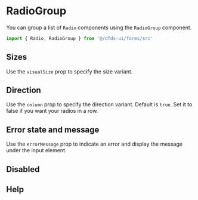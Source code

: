 
<Meta title="Hydro UI/Forms/Radio/RadioGroup" lab />

# RadioGroup

You can group a list of `Radio` components using the `RadioGroup` component.

```jsx
import { Radio, RadioGroup } from '@/dfds-ui/forms/src'
```

<Props of={RadioGroup} />

## Sizes

Use the `visualSize` prop to specify the size variant.

<Preview width="320px" gray>
  <Story name="Sizes">
    <form>
      <RadioGroup label="Small" visualSize="small">
        <Radio name="smallRadio" label="Radio" />
        <Radio name="smallRadio" label="Radio" />
      </RadioGroup>
      <RadioGroup label="Medium by default" required>
        <Radio name="mediumRadio" label="Radio" />
        <Radio name="mediumRadio" label="Radio" />
      </RadioGroup>
    </form>
  </Story>
</Preview>

## Direction

Use the `column` prop to specify the direction variant.
Default is `true`. Set it to false if you want your radios in a row.

<Preview width="320px" gray>
  <Story name="Directions">
    <form>
      <RadioGroup label="Column by default">
        <Radio name="columnRadio" label="Radio" />
        <Radio name="columnRadio" label="Radio" />
        <Radio name="columnRadio" label="Radio" />
      </RadioGroup>
      <RadioGroup label="Row" column={false}>
        <Radio name="rowRadio" label="Radio" />
        <Radio name="rowRadio" label="Radio" />
        <Radio name="rowRadio" label="Radio" />
      </RadioGroup>
    </form>
  </Story>
</Preview>

## Error state and message

Use the `errorMessage` prop to indicate an error and display the message under the input element.

<Preview width="320px" gray>
  <Story name="Error message">
    <form>
      <RadioGroup label="Group label" errorMessage="Value required">
        <Radio name="errorRadio" label="Radio" />
        <Radio name="errorRadio" label="Radio" />
      </RadioGroup>
    </form>
  </Story>
</Preview>

## Disabled

<Preview width="320px" gray>
  <Story name="Disabled">
    <form>
      <RadioGroup disabled label="Group label">
        <Radio name="disabledRadio" label="Radio" disabled={true} />
        <Radio name="disabledRadio" label="Radio" disabled={true} checked={true} />
      </RadioGroup>
    </form>
  </Story>
</Preview>

## Help

<Preview width="320px" gray>
  <Story name="Help">
    <form>
      <RadioGroup help="Some help text." label="Group label">
        <Radio name="helpRadio" label="Radio" />
        <Radio name="helpRadio" label="Radio" checked={true} />
      </RadioGroup>
    </form>
  </Story>
</Preview>
